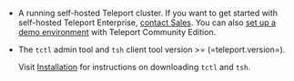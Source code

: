 - A running self-hosted Teleport cluster. If you want to get started with
  self-hosted Teleport Enterprise, [contact
  Sales](https://goteleport.com/contact-us/). You can also [set up a demo
  environment](../linux-demo.mdx) with Teleport Community Edition.

- The `tctl` admin tool and `tsh` client tool version >= (=teleport.version=).

  Visit [Installation](../installation.mdx) for instructions on downloading
  `tctl` and `tsh`.
